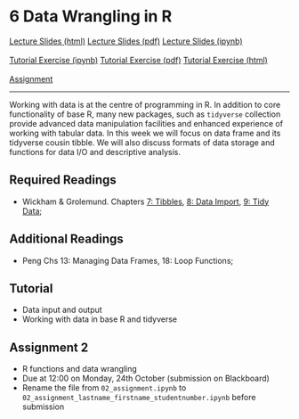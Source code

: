# 6 Data Wrangling in R

<div id="buttons">
<a class="btn btn-primary btn-lg" role="button" href="lectures/06_week.html">Lecture Slides (html)</a>
<a class="btn btn-info btn-lg" role="button" href="https://github.com/ASDS-TCD/POP77001_Computer_Programming_2022/blob/main/lectures/06_week.pdf">Lecture Slides (pdf)</a>
<a class="btn btn-secondary btn-lg" role="button" href="https://github.com/ASDS-TCD/POP77001_Computer_Programming_2022/blob/main/lectures/06_week.ipynb">Lecture Slides (ipynb)</a>
<br>
<br>
<a class="btn btn-success btn-lg" role="button" href="https://github.com/ASDS-TCD/POP77001_Computer_Programming_2022/blob/main/tutorials/06_week.ipynb">Tutorial Exercise (ipynb)</a>
<a class="btn btn-info btn-lg" role="button" href="https://github.com/ASDS-TCD/POP77001_Computer_Programming_2022/blob/main/tutorials/06_week.pdf">Tutorial Exercise (pdf)</a>
<a class="btn btn-secondary btn-lg" role="button" href="tutorials/06_week.html">Tutorial Exercise (html)</a>
<br>
<br>
<a class="btn btn-danger btn-lg" role="button" href="https://github.com/ASDS-TCD/POP77001_Computer_Programming_2022/blob/main/assignments/02_assignment.ipynb">Assignment</a>
</div>
---

Working with data is at the centre of programming in R. In addition to core functionality of base R, many new packages, such as `tidyverse` collection provide advanced data manipulation facilities and enhanced experience of working with tabular data. In this week we will focus on data frame and its tidyverse cousin tibble. We will also discuss formats of data storage and functions for data I/O and descriptive analysis.

## Required Readings

- Wickham & Grolemund. Chapters [7: Tibbles](https://r4ds.had.co.nz/tibbles.html), [8: Data Import](https://r4ds.had.co.nz/data-import.html), [9: Tidy Data](https://r4ds.had.co.nz/tidy-data.html);

## Additional Readings

- Peng Chs 13: Managing Data Frames, 18: Loop Functions;

## Tutorial

- Data input and output
- Working with data in base R and tidyverse

## Assignment 2

- R functions and data wrangling
- Due at 12:00 on Monday, 24th October (submission on Blackboard)
- Rename the file from `02_assignment.ipynb` to `02_assignment_lastname_firstname_studentnumber.ipynb` before submission